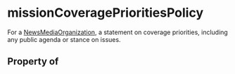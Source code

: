 # missionCoveragePrioritiesPolicy

For a <a class="localLink" href="/NewsMediaOrganization">NewsMediaOrganization</a>, a statement on coverage priorities, including any public agenda or stance on issues.

## Property of




